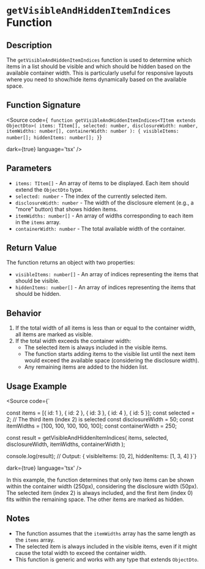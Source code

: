 
<Meta title='Utils/Misc/getVisibleAndHiddenItemIndices' />

# `getVisibleAndHiddenItemIndices` Function

## Description

The `getVisibleAndHiddenItemIndices` function is used to determine which items in a list should be visible and which should be hidden based on the available container width. This is particularly useful for responsive layouts where you need to show/hide items dynamically based on the available space.

## Function Signature

<Source code={`
function getVisibleAndHiddenItemIndices<TItem extends ObjectDto>(
    items: TItem[],
    selected: number,
    disclosureWidth: number,
    itemWidths: number[],
    containerWidth: number
): {
    visibleItems: number[];
    hiddenItems: number[];
}`}

 dark={true} language='tsx' />

## Parameters

- `items: TItem[]` - An array of items to be displayed. Each item should extend the `ObjectDto` type.
- `selected: number` - The index of the currently selected item.
- `disclosureWidth: number` - The width of the disclosure element (e.g., a "more" button) that shows hidden items.
- `itemWidths: number[]` - An array of widths corresponding to each item in the `items` array.
- `containerWidth: number` - The total available width of the container.

## Return Value

The function returns an object with two properties:

- `visibleItems: number[]` - An array of indices representing the items that should be visible.
- `hiddenItems: number[]` - An array of indices representing the items that should be hidden.

## Behavior

1. If the total width of all items is less than or equal to the container width, all items are marked as visible.
2. If the total width exceeds the container width:
   - The selected item is always included in the visible items.
   - The function starts adding items to the visible list until the next item would exceed the available space (considering the disclosure width).
   - Any remaining items are added to the hidden list.

## Usage Example

<Source code={`

const items = [{ id: 1 }, { id: 2 }, { id: 3 }, { id: 4 }, { id: 5 }];
const selected = 2; // The third item (index 2) is selected
const disclosureWidth = 50;
const itemWidths = [100, 100, 100, 100, 100];
const containerWidth = 250;

const result = getVisibleAndHiddenItemIndices(
    items,
    selected,
    disclosureWidth,
    itemWidths,
    containerWidth
);

console.log(result);
// Output: { visibleItems: [0, 2], hiddenItems: [1, 3, 4] }`}

 dark={true} language='tsx' />

In this example, the function determines that only two items can be shown within the container width (250px), considering the disclosure width (50px). The selected item (index 2) is always included, and the first item (index 0) fits within the remaining space. The other items are marked as hidden.

## Notes

- The function assumes that the `itemWidths` array has the same length as the `items` array.
- The selected item is always included in the visible items, even if it might cause the total width to exceed the container width.
- This function is generic and works with any type that extends `ObjectDto`.